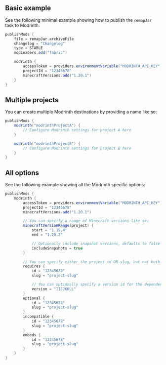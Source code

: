 ## Basic example
See the following minimal example showing how to publish the `remapJar` task to Modrinth:
```groovy
publishMods {
    file = remapJar.archiveFile
    changelog = "Changelog"
    type = STABLE
    modLoaders.add("fabric")

    modrinth {
        accessToken = providers.environmentVariable("MODRINTH_API_KEY")
        projectId = "12345678"
        minecraftVersions.add("1.20.1")
    }
}

```
## Multiple projects
You can create multiple Modrinth destinations by providing a name like so:
```groovy
publishMods {
    modrinth("modrinthProjectA") {
        // Configure Modrinth settings for project A here
    }

    modrinth("modrinthProjectB") {
        // Configure Modrinth settings for project B here
    }
}
```
## All options
See the following example showing all the Modrinth specific options:
```groovy
publishMods {
    modrinth {
        accessToken = providers.environmentVariable("MODRINTH_API_KEY")
        projectId = "12345678"
        minecraftVersions.add("1.20.1")

        // You can specify a range of Minecraft versions like so:
        minecraftVersionRange(project) {
            start = "1.19.4"
            end = "1.20.2"

            // Optionally include snapshot versions, defaults to false
            includeSnapshots = true
        }

        // You can specify either the project id OR slug, but not both.
        requires {
            id = "12345678"
            slug = "project-slug"

            // You can optionally specify a version id for the dependency
            version = "IIJJKKLL"
        }
        optional {
            id = "12345678"
            slug = "project-slug"
        }
        incompatible {
            id = "12345678"
            slug = "project-slug"
        }
        embeds {
            id = "12345678"
            slug = "project-slug"
        }
    }
}
```